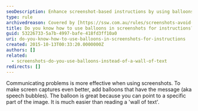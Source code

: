 ```yaml
---
seoDescription: Enhance screenshot-based instructions by using balloons to highlight specific parts and improve problem-solving comprehension.
type: rule
archivedreason: Covered by [https://ssw.com.au/rules/screenshots-avoid-walls-of-text](/rules/screenshots-avoid-walls-of-text)
title: Do you know how to use balloons in screenshots for instructions?
guid: 53226733-5a7b-4997-bafe-418fd3ff10a0
uri: do-you-know-how-to-use-balloons-in-screenshots-for-instructions
created: 2015-10-13T00:33:20.0000000Z
authors: []
related:
  - screenshots-do-you-use-balloons-instead-of-a-wall-of-text
redirects: []
---
```


Communicating problems is more effective when using screenshots. To make screen captures even better, add balloons that have the message (aka speech bubbles). The balloon is great because you can point to a specific part of the image. It is much easier than reading a 'wall of text'.
